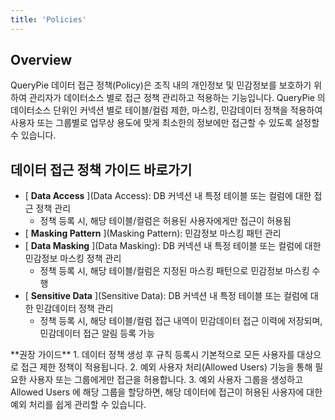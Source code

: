 ```yaml
---
title: 'Policies'
---
```



## Overview

QueryPie 데이터 접근 정책(Policy)은 조직 내의 개인정보 및 민감정보를 보호하기 위하여 관리자가 데이터소스 별로 접근 정책 관리하고 적용하는 기능입니다. QueryPie 의 데이터소스 단위인 커넥션 별로 테이블/컬럼 제한, 마스킹, 민감데이터 정책을 적용하여 사용자 또는 그룹별로 업무상 용도에 맞게 최소한의 정보에만 접근할 수 있도록 설정할 수 있습니다.


## 데이터 접근 정책 가이드 바로가기

* [ **Data Access** ](Data Access): DB 커넥션 내 특정 테이블 또는 컬럼에 대한 접근 정책 관리
    * 정책 등록 시, 해당 테이블/컬럼은 허용된 사용자에게만 접근이 허용됨
* [ **Masking Pattern** ](Masking Pattern): 민감정보 마스킹 패턴 관리
* [ **Data Masking** ](Data Masking): DB 커넥션 내 특정 테이블 또는 컬럼에 대한 민감정보 마스킹 정책 관리
    * 정책 등록 시, 해당 테이블/컬럼은 지정된 마스킹 패턴으로 민감정보 마스킹 수행
* [ **Sensitive Data** ](Sensitive Data): DB 커넥션 내 특정 테이블 또는 컬럼에 대한 민감데이터 정책 관리
    * 정책 등록 시, 해당 테이블/컬럼 접근 내역이 민감데이터 접근 이력에 저장되며, 민감데이터 접근 알림 등록 가능


<Callout type="info">
**권장 가이드**
1. 데이터 정책 생성 후 규칙 등록시 기본적으로 모든 사용자를 대상으로 접근 제한 정책이 적용됩니다. 
2. 예외 사용자 처리(Allowed Users) 기능을 통해 필요한 사용자 또는 그룹에게만 접근을 허용합니다.
3. 예외 사용자 그룹을 생성하고 Allowed Users 에 해당 그룹을 할당하면, 해당 데이터에 접근이 허용된 사용자에 대한 예외 처리를 쉽게 관리할 수 있습니다. 
</Callout>
